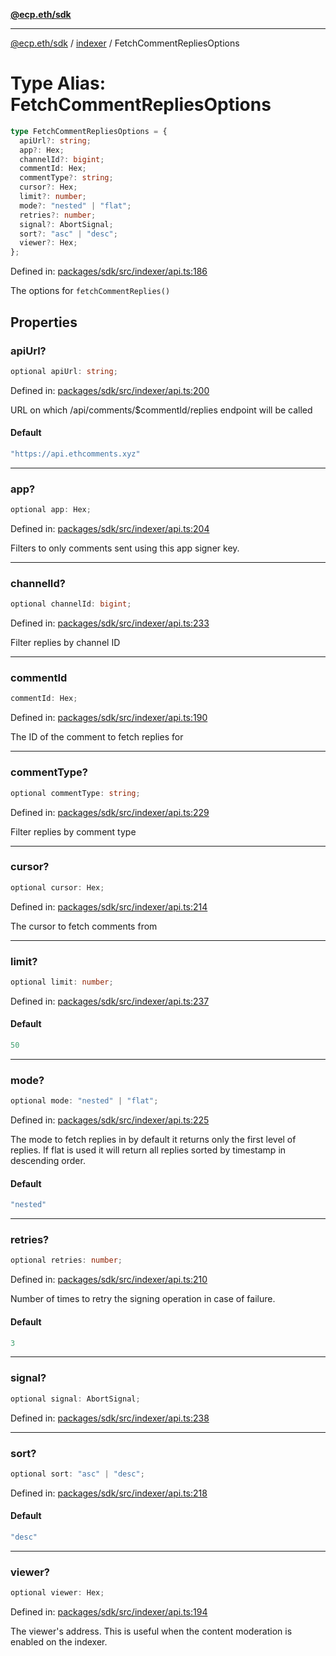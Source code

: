 [**@ecp.eth/sdk**](../../index.mdx)

***

[@ecp.eth/sdk](/sdk-reference/index.mdx) / [indexer](/sdk-reference/indexer/index.mdx) / FetchCommentRepliesOptions

# Type Alias: FetchCommentRepliesOptions

```ts
type FetchCommentRepliesOptions = {
  apiUrl?: string;
  app?: Hex;
  channelId?: bigint;
  commentId: Hex;
  commentType?: string;
  cursor?: Hex;
  limit?: number;
  mode?: "nested" | "flat";
  retries?: number;
  signal?: AbortSignal;
  sort?: "asc" | "desc";
  viewer?: Hex;
};
```

Defined in: [packages/sdk/src/indexer/api.ts:186](https://github.com/ecp-eth/comments-monorepo/blob/main/packages/sdk/src/indexer/api.ts#L186)

The options for `fetchCommentReplies()`

## Properties

### apiUrl?

```ts
optional apiUrl: string;
```

Defined in: [packages/sdk/src/indexer/api.ts:200](https://github.com/ecp-eth/comments-monorepo/blob/main/packages/sdk/src/indexer/api.ts#L200)

URL on which /api/comments/$commentId/replies endpoint will be called

#### Default

```ts
"https://api.ethcomments.xyz"
```

***

### app?

```ts
optional app: Hex;
```

Defined in: [packages/sdk/src/indexer/api.ts:204](https://github.com/ecp-eth/comments-monorepo/blob/main/packages/sdk/src/indexer/api.ts#L204)

Filters to only comments sent using this app signer key.

***

### channelId?

```ts
optional channelId: bigint;
```

Defined in: [packages/sdk/src/indexer/api.ts:233](https://github.com/ecp-eth/comments-monorepo/blob/main/packages/sdk/src/indexer/api.ts#L233)

Filter replies by channel ID

***

### commentId

```ts
commentId: Hex;
```

Defined in: [packages/sdk/src/indexer/api.ts:190](https://github.com/ecp-eth/comments-monorepo/blob/main/packages/sdk/src/indexer/api.ts#L190)

The ID of the comment to fetch replies for

***

### commentType?

```ts
optional commentType: string;
```

Defined in: [packages/sdk/src/indexer/api.ts:229](https://github.com/ecp-eth/comments-monorepo/blob/main/packages/sdk/src/indexer/api.ts#L229)

Filter replies by comment type

***

### cursor?

```ts
optional cursor: Hex;
```

Defined in: [packages/sdk/src/indexer/api.ts:214](https://github.com/ecp-eth/comments-monorepo/blob/main/packages/sdk/src/indexer/api.ts#L214)

The cursor to fetch comments from

***

### limit?

```ts
optional limit: number;
```

Defined in: [packages/sdk/src/indexer/api.ts:237](https://github.com/ecp-eth/comments-monorepo/blob/main/packages/sdk/src/indexer/api.ts#L237)

#### Default

```ts
50
```

***

### mode?

```ts
optional mode: "nested" | "flat";
```

Defined in: [packages/sdk/src/indexer/api.ts:225](https://github.com/ecp-eth/comments-monorepo/blob/main/packages/sdk/src/indexer/api.ts#L225)

The mode to fetch replies in by default it returns only the first level of replies.
If flat is used it will return all replies sorted by timestamp in descending order.

#### Default

```ts
"nested"
```

***

### retries?

```ts
optional retries: number;
```

Defined in: [packages/sdk/src/indexer/api.ts:210](https://github.com/ecp-eth/comments-monorepo/blob/main/packages/sdk/src/indexer/api.ts#L210)

Number of times to retry the signing operation in case of failure.

#### Default

```ts
3
```

***

### signal?

```ts
optional signal: AbortSignal;
```

Defined in: [packages/sdk/src/indexer/api.ts:238](https://github.com/ecp-eth/comments-monorepo/blob/main/packages/sdk/src/indexer/api.ts#L238)

***

### sort?

```ts
optional sort: "asc" | "desc";
```

Defined in: [packages/sdk/src/indexer/api.ts:218](https://github.com/ecp-eth/comments-monorepo/blob/main/packages/sdk/src/indexer/api.ts#L218)

#### Default

```ts
"desc"
```

***

### viewer?

```ts
optional viewer: Hex;
```

Defined in: [packages/sdk/src/indexer/api.ts:194](https://github.com/ecp-eth/comments-monorepo/blob/main/packages/sdk/src/indexer/api.ts#L194)

The viewer's address. This is useful when the content moderation is enabled on the indexer.
